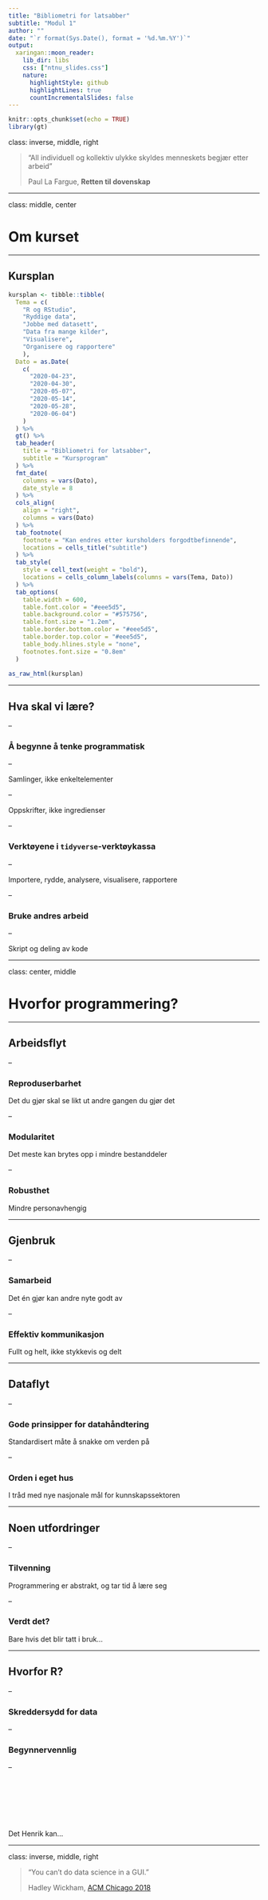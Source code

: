 ```yaml
---
title: "Bibliometri for latsabber"
subtitle: "Modul 1"
author: ""
date: "`r format(Sys.Date(), format = '%d.%m.%Y')`"
output: 
  xaringan::moon_reader:
    lib_dir: libs
    css: ["ntnu_slides.css"]
    nature:
      highlightStyle: github
      highlightLines: true
      countIncrementalSlides: false
---
```


```r
knitr::opts_chunk$set(echo = TRUE)
library(gt)
```

class: inverse, middle, right

> "All individuell og kollektiv ulykke skyldes menneskets begjær etter arbeid" 
> 
> Paul La Fargue, **Retten til dovenskap**

---


class: middle, center

# Om kurset

---

## Kursplan

```r
  
kursplan <- tibble::tibble(
  Tema = c(
    "R og RStudio",
    "Ryddige data",
    "Jobbe med datasett",
    "Data fra mange kilder",
    "Visualisere",
    "Organisere og rapportere"
    ),
  Dato = as.Date(
    c(
      "2020-04-23",
      "2020-04-30",
      "2020-05-07",
      "2020-05-14",
      "2020-05-28",
      "2020-06-04")
    )
  ) %>%
  gt() %>%
  tab_header(
    title = "Bibliometri for latsabber",
    subtitle = "Kursprogram"
  ) %>%
  fmt_date(
    columns = vars(Dato),
    date_style = 8
  ) %>%
  cols_align(
    align = "right",
    columns = vars(Dato)
  ) %>%
  tab_footnote(
    footnote = "Kan endres etter kursholders forgodtbefinnende",
    locations = cells_title("subtitle")
  ) %>%
  tab_style(
    style = cell_text(weight = "bold"),
    locations = cells_column_labels(columns = vars(Tema, Dato))
  ) %>%
  tab_options(
    table.width = 600,
    table.font.color = "#eee5d5",
    table.background.color = "#575756",
    table.font.size = "1.2em",
    table.border.bottom.color = "#eee5d5",
    table.border.top.color = "#eee5d5",
    table_body.hlines.style = "none",
    footnotes.font.size = "0.8em"
  )
  
as_raw_html(kursplan)
```

---

## Hva skal vi lære?

--

### Å begynne å **tenke** programmatisk

--

Samlinger, ikke enkeltelementer

--

Oppskrifter, ikke ingredienser

--

### Verktøyene i `tidyverse`-verktøykassa

--

Importere, rydde, analysere, visualisere, rapportere

--

### Bruke andres arbeid

--

Skript og deling av kode

---

class: center, middle

# Hvorfor programmering?

---

## Arbeidsflyt

--

### Reproduserbarhet

Det du gjør skal se likt ut andre gangen du gjør det

--

### Modularitet

Det meste kan brytes opp i mindre bestanddeler

--

### Robusthet

Mindre personavhengig

---

## Gjenbruk

--

### Samarbeid

Det én gjør kan andre nyte godt av

--

### Effektiv kommunikasjon

Fullt og helt, ikke stykkevis og delt

---

## Dataflyt

--

### Gode prinsipper for datahåndtering

Standardisert måte å snakke om verden på

--

### Orden i eget hus

I tråd med nye nasjonale mål for kunnskapssektoren

---

## Noen utfordringer

--

### Tilvenning

Programmering er abstrakt, og tar tid å lære seg

--

### Verdt det?

Bare hvis det blir tatt i bruk...

---

## Hvorfor R?

--

### Skreddersydd for data

--

### Begynnervennlig

--

<br>
<br>
<br>
<br>
<br>
<br>
Det Henrik kan...


---

class: inverse, middle, right

> "You can't do data science in a GUI."
>
> Hadley Wickham, [ACM Chicago 2018](https://www.youtube.com/watch?v=PURtmHwk_-0)


